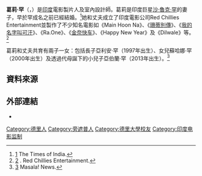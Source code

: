 {{Infobox person
| name = 葛莉·罕
| image = Gauri Khan.jpg
| caption = 
| other names = 
| birth_name = Gauri Chibber
| birth_date = {{Birth date and age|1970|10|8}}
| birth_place = {{IND}}[[新德里|新德里]]
| residence = 印度[[孟買|孟買]]
| nationality = {{IND}}
| education = 
| occupation = 電影製片人、室內設計師、服裝設計師、社會工作者
| years_active = 1993年－至今
| religion = [[印度教|印度教]]
| spouse = {{marriage|[[沙·魯克·罕|沙·魯克·罕]]|1991}}
| children = Aryan Khan<br>Suhana Khan<br>AbRam Khan
| partner =
| parents = 
| relatives = 
| television = 
}}

'''葛莉·罕'''（{{lang-en|Gauri Khan}}，{{bd|1970年|10月8日|catIdx=K|}}）是[[印度|印度]]電影製片人及室內設計師。葛莉是印度巨星[[沙·魯克·罕|沙·魯克·罕]]的妻子，早於罕成名之前已經結婚。<ref>[http://m.timesofindia.com/entertainment/hindi/bollywood/shah-rukh-and-gauri-khans-love-story/Shah-Rukh-Khan-and-Gauri-Khans-love-story/photostory/44812771.cms] {{Wayback|url=http://m.timesofindia.com/entertainment/hindi/bollywood/shah-rukh-and-gauri-khans-love-story/Shah-Rukh-Khan-and-Gauri-Khans-love-story/photostory/44812771.cms |date=20171009075500 }} The Times of India.</ref>她和丈夫成立了印度電影公司Red Chillies Entertainment並製作了不少知名電影如《Main Hoon Na》、《[[珊蒂別傳|珊蒂別傳]]》、《[[我的名字叫可汗|我的名字叫可汗]]》、《Ra.One》、《[[金奈快车|金奈快车]]》、《Happy New Year》及《Dilwale》等。<ref>[http://www.redchillies.com] {{Wayback|url=http://www.redchillies.com/ |date=20140823124718 }}. Red Chillies Entertainment.</ref>

葛莉和丈夫共育有兩子一女：包括長子亞利安·罕（1997年出生）、女兒蘇哈娜·罕（2000年出生）及透過代母誕下的小兒子亞伯蘭·罕（2013年出生）。<ref>[http://www.masala.com/shah-rukh-khan-says-aryan-and-suhana-are-independent-and-abram-fills-his-and-gauris-void-148211.html] {{Wayback|url=http://www.masala.com/shah-rukh-khan-says-aryan-and-suhana-are-independent-and-abram-fills-his-and-gauris-void-148211.html |date=20171231190017 }} Masala! News.</ref>

== 資料來源 ==
{{Reflist}}

== 外部連結 ==
{{Commons category|Gauri Khan}}
* {{IMDb name|0451215}}

{{DEFAULTSORT: Khan, Gauri}}
[[Category:德里人|Category:德里人]]
[[Category:旁遮普人|Category:旁遮普人]]
[[Category:德里大學校友|Category:德里大學校友]]
[[Category:印度电影监制|Category:印度电影监制]]
